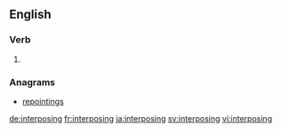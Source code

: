 ==English==

===Verb===
{{head|en|present participle}}

# {{present participle of|interpose|lang=en}}

===Anagrams===
* [[repointings#English|repointings]]

[[de:interposing]]
[[fr:interposing]]
[[ja:interposing]]
[[sv:interposing]]
[[vi:interposing]]